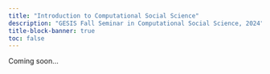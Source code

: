 ```yaml
---
title: "Introduction to Computational Social Science"
description: "GESIS Fall Seminar in Computational Social Science, 2024"
title-block-banner: true 
toc: false
---
```


Coming soon... 